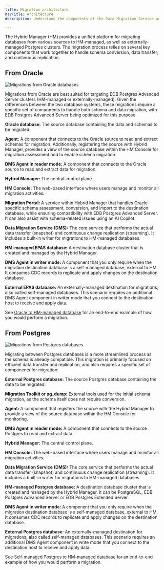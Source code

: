 ```yaml
---
title: Migration architecture 
navTitle: Architecture
description: Understand the components of the Data Migration Service and how you can leverage them to perform migrations.

---
```


The Hybrid Manager (HM) provides a unified platform for migrating databases from various sources to HM-managed, as well as externally-managed Postgres clusters. The migration process relies on several key components that work together to handle schema conversion, data transfer, and continuous replication.

## From Oracle

![Migrations from Oracle databases](/edb-postgres-ai/latest/hybrid-manager/images/hm_migrations_oracle_dmsagent.svg/)

Migrations from Oracle are best suited for targeting EDB Postgres Advanced Server clusters (HM-managed or externally-managed). Given the differences between the two database systems, these migrations require a specific set of components to handle both schema and data migration, with EDB Postgres Advanced Server being optimized for this purpose.

**Oracle database:** The source database containing the data and schemas to be migrated.

**Agent:** A component that connects to the Oracle source to read and extract schemas for migration. Additionally, registering the source with Hybrid Manager, provides a view of the source database within the HM Console for migration assessment and to enable schema migration.

**DMS Agent in reader mode:** A component that connects to the Oracle source to read and extract data for migration.

**Hybrid Manager:** The central control plane.

**HM Console:** The web-based interface where users manage and monitor all migration activities.

**Migration Portal:** A service within Hybrid Manager that handles Oracle-specific schema assessment, conversion, and import to the destination database, while ensuring compatibility with EDB Postgres Advanced Server. It can also assist with schema-related issues using an AI Copilot.

**Data Migration Service (DMS):** The core service that performs the actual data transfer (snapshot) and continuous change replication (streaming). It includes a built-in writer for migrations to HM-managed databases.

**HM-managed EPAS database:** A destination database cluster that is created and managed by the Hybrid Manager.

**DMS Agent in writer mode:** A component that you only require when the migration destination database is a self-managed database, external to HM. It consumes CDC records to replicate and apply changes on the destination database.

**External EPAS database:** An externally-managed destination for migrations, also called self-managed databases. This scenario requires an additional DMS Agent component in writer mode that you connect to the destination host to receive and apply data.

See [Oracle to HM-managed database](migration_guides/oracle_to_hm_managed/) for an end-to-end example of how you would perform a migration.

## From Postgres

![Migrations from Postgres databases](/edb-postgres-ai/latest/hybrid-manager/images/hm_migrations_pg_dmsagent.svg/)

Migrating between Postgres databases is a more streamlined process as the schema is already compatible. This migration is primarily focused on efficient data transfer and replication, and also requires a specific set of components for migration:

**External Postgres database:** The source Postgres database containing the data to be migrated.

**Migration Toolkit or pg_dump:** External tools used for the initial schema migration, as the schema itself does not require conversion.

**Agent:** A component that registers the source with the Hybrid Manager to provide a view of the source database within the HM Console for monitoring. 

**DMS Agent in reader mode:** A component that connects to the source Postgres to read and extract data.

**Hybrid Manager:** The central control plane.

**HM Console:** The web-based interface where users manage and monitor all migration activities.

**Data Migration Service (DMS):** The core service that performs the actual data transfer (snapshot) and continuous change replication (streaming). It includes a built-in writer for migrations to HM-managed databases.

**HM-managed Postgres database:** A destination database cluster that is created and managed by the Hybrid Manager. It can be PostgreSQL, EDB Postgres Advanced Server or EDB Postgres Extended Server.

**DMS Agent in writer mode:** A component that you only require when the migration destination database is a self-managed database, external to HM. It consumes CDC records to replicate and apply changes on the destination database.

**External Postgres database:** An externally-managed destination for migrations, also called self-managed databases. This scenario requires an additional DMS Agent component in write mode that you connect to the destination host to receive and apply data.

See [Self-managed Postgres to HM-managed database](migration_guides/self_managed_pg_to_hm_managed/) for an end-to-end example of how you would perform a migration.
